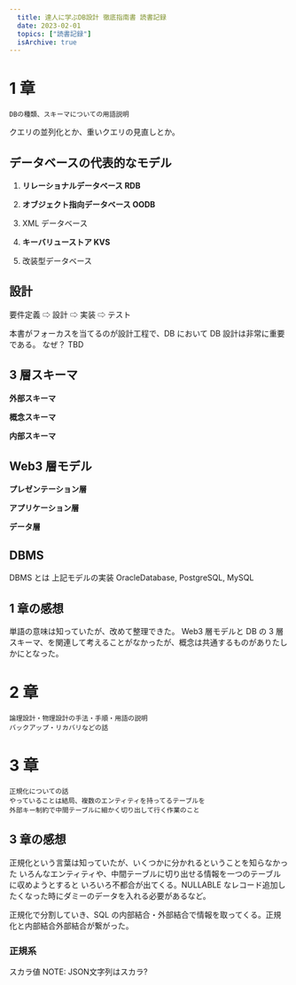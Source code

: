 ```yaml
---
  title: 達人に学ぶDB設計 徹底指南書 読書記録
  date: 2023-02-01
  topics: ["読書記録"]
  isArchive: true
---
```


# 1 章

```shell
DBの種類、スキーマについての用語説明
```

<!-- TODO: 1章の課題を書く -->

クエリの並列化とか、重いクエリの見直しとか。

## データベースの代表的なモデル

1. **リレーショナルデータベース RDB**

1. **オブジェクト指向データベース OODB**

1. XML データベース

1. **キーバリューストア KVS**

1. 改装型データベース

## 設計

要件定義 ⇨ 設計 ⇨ 実装 ⇨ テスト

本書がフォーカスを当てるのが設計工程で、DB において DB 設計は非常に重要である。
なぜ？
TBD

## 3 層スキーマ

**外部スキーマ**

**概念スキーマ**

**内部スキーマ**

## Web3 層モデル

**プレゼンテーション層**

**アプリケーション層**

**データ層**

## DBMS

DBMS とは
上記モデルの実装
OracleDatabase, PostgreSQL, MySQL

## 1 章の感想

単語の意味は知っていたが、改めて整理できた。
Web3 層モデルと DB の 3 層スキーマ、を関連して考えることがなかったが、概念は共通するものがありたしかにとなった。

# 2 章

```shell
論理設計・物理設計の手法・手順・用語の説明
バックアップ・リカバリなどの話
```

# 3 章

```shell
正規化についての話
やっていることは結局、複数のエンティティを持ってるテーブルを
外部キー制約で中間テーブルに細かく切り出して行く作業のこと
```

## 3 章の感想

正規化という言葉は知っていたが、いくつかに分かれるということを知らなかった
いろんなエンティティや、中間テーブルに切り出せる情報を一つのテーブルに収めようとすると
いろいろ不都合が出てくる。NULLABLE なレコード追加したくなった時にダミーのデータを入れる必要があるなど。

正規化で分割していき、SQL の内部結合・外部結合で情報を取ってくる。正規化と内部結合外部結合が繋がった。

### 正規系

スカラ値
NOTE: JSON文字列はスカラ?